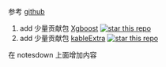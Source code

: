
参考 [github](https://github.com/ddavison/github-badges)

1. add 少量贡献包 [Xgboost](https://github.com/dmlc/xgboost) [![star this repo](http://githubbadges.com/star.svg?user=dmlc&repo=xgboost)](https://github.com/dmlc/xgboost)
1. add 少量贡献包 [kableExtra](https://github.com/haozhu233/kableExtra) [![star this repo](http://githubbadges.com/star.svg?user=haozhu233&repo=kableExtra)](https://github.com/haozhu233/kableExtra)

在 notesdown 上面增加内容